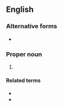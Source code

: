 {{also|1 Cor}}
==English==

===Alternative forms===
* {{l|en|1 Cor}}

===Proper noun===
{{en-proper noun}}

# {{abbreviation of|en|1 Corinthians}}

====Related terms====
* {{l|en|Cor.}}
* {{l|en|2 Cor.}}